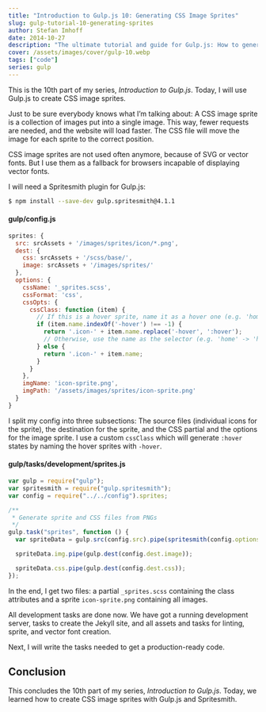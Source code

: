 ```yaml
---
title: "Introduction to Gulp.js 10: Generating CSS Image Sprites"
slug: gulp-tutorial-10-generating-sprites
author: Stefan Imhoff
date: 2014-10-27
description: "The ultimate tutorial and guide for Gulp.js: How to generate image sprite maps with Spritesmith."
cover: /assets/images/cover/gulp-10.webp
tags: ["code"]
series: gulp
---
```


This is the 10th part of my series, _Introduction to Gulp.js_. Today, I will use Gulp.js to create CSS image sprites.

Just to be sure everybody knows what I’m talking about: A CSS image sprite is a collection of images put into a single image. This way, fewer requests are needed, and the website will load faster. The CSS file will move the image for each sprite to the correct position.

CSS image sprites are not used often anymore, because of SVG or vector fonts. But I use them as a fallback for browsers incapable of displaying vector fonts.

I will need a Spritesmith plugin for Gulp.js:

```bash
$ npm install --save-dev gulp.spritesmith@4.1.1
```

#### gulp/config.js

```javascript
sprites: {
  src: srcAssets + '/images/sprites/icon/*.png',
  dest: {
    css: srcAssets + '/scss/base/',
    image: srcAssets + '/images/sprites/'
  },
  options: {
    cssName: '_sprites.scss',
    cssFormat: 'css',
    cssOpts: {
      cssClass: function (item) {
        // If this is a hover sprite, name it as a hover one (e.g. 'home-hover' -> 'home:hover')
        if (item.name.indexOf('-hover') !== -1) {
          return '.icon-' + item.name.replace('-hover', ':hover');
          // Otherwise, use the name as the selector (e.g. 'home' -> 'home')
        } else {
          return '.icon-' + item.name;
        }
      }
    },
    imgName: 'icon-sprite.png',
    imgPath: '/assets/images/sprites/icon-sprite.png'
  }
}
```

I split my config into three subsections: The source files (individual icons for the sprite), the destination for the sprite, and the CSS partial and the options for the image sprite. I use a custom `cssClass` which will generate `:hover` states by naming the hover sprites with `-hover`.

#### gulp/tasks/development/sprites.js

```javascript
var gulp = require("gulp");
var spritesmith = require("gulp.spritesmith");
var config = require("../../config").sprites;

/**
 * Generate sprite and CSS files from PNGs
 */
gulp.task("sprites", function () {
  var spriteData = gulp.src(config.src).pipe(spritesmith(config.options));

  spriteData.img.pipe(gulp.dest(config.dest.image));

  spriteData.css.pipe(gulp.dest(config.dest.css));
});
```

In the end, I get two files: a partial `_sprites.scss` containing the class attributes and a sprite `icon-sprite.png` containing all images.

All development tasks are done now. We have got a running development server, tasks to create the Jekyll site, and all assets and tasks for linting, sprite, and vector font creation.

Next, I will write the tasks needed to get a production-ready code.

## Conclusion

This concludes the 10th part of my series, _Introduction to Gulp.js_. Today, we learned how to create CSS image sprites with Gulp.js and Spritesmith.

<Figure>
  <MoreLink href="https://github.com/kogakure/gulp-tutorial" text="View Source on GitHub" />
</Figure>
